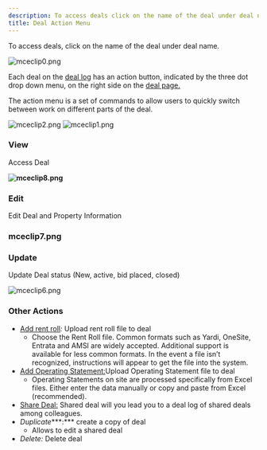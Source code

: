 ```yaml
---
description: To access deals click on the name of the deal under deal name
title: Deal Action Menu
---
```


To access deals, click on the name of the deal under deal name. 


<Frame>
  <img src="/images/rediq/f387ba8a59f910c38b77fa8364e803d4084856c2.png" alt="mceclip0.png" />
</Frame>


Each deal on the [deal log](kb://article/zendesk:rediq:360039947931) has an action button, indicated by the three dot drop down menu, on the right side on the [deal page.](kb://article/zendesk:rediq:360040555431) 


The action menu is a set of commands to allow users to quickly switch between work on different parts of the deal.


<Frame>
  <img src="/images/rediq/06c2a4af832f6b28d8e42d035b017425e8b51697.png" alt="mceclip2.png" />
</Frame>


<Frame>
  <img src="/images/rediq/c136dea20df8f50338831d30b42966dcde26818c.png" alt="mceclip1.png" />
</Frame>


### **View**


Access Deal


**![mceclip8.png](/images/rediq/f7f18010c9cccd87dd6baffe073dcceecb6ced20.png)**


### **Edit**


Edit Deal and Property Information

### mceclip7.png


### 


### **Update**


Update Deal status (New, active, bid placed, closed)
 


<Frame>
  <img src="/images/rediq/7e492d798b52e6909669b5116cf4542b6811e820.png" alt="mceclip6.png" />
</Frame>


### **Other Actions**


* [Add rent roll](kb://article/zendesk:rediq:360040524412)*:* Upload rent roll file to deal 
	+ Choose the Rent Roll file. Common formats such as Yardi, OneSite, Entrata and AMSI are widely accepted. Additional support is available for less common formats. In the event a file isn’t recognized, instructions will appear to get the file into the system.
* [Add Operating Statement:](kb://article/zendesk:rediq:360036412071)Upload Operating Statement file to deal
	+ Operating Statements on site are processed specifically from Excel files. Either enter the data manually or copy and paste from Excel (recommended).
* [Share Deal:](kb://article/zendesk:rediq:360050448112) Shared deal will you lead you to a deal log of shared deals among colleagues.
* *Duplicate****:*** create a copy of deal  
	+ Allows to edit a shared deal
* *Delete:* Delete deal
